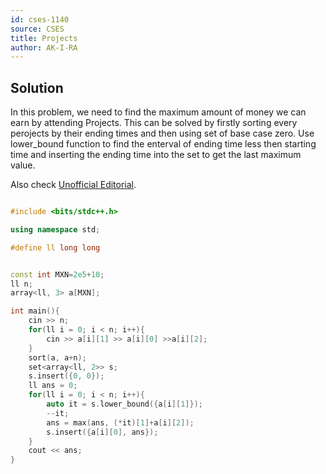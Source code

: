 ```yaml
---
id: cses-1140
source: CSES
title: Projects
author: AK-I-RA
---
```


## Solution

In this problem, we need to find the maximum amount of money we can earn by attending Projects. 
This can be solved by firstly sorting every perojects by their ending times and then using set of base case zero. Use lower_bound function to find the enterval of ending time less then starting time and inserting the ending time into the set to get the last maximum value. 

Also check [Unofficial Editorial](https://codeforces.com/blog/entry/70018).

```cpp

#include <bits/stdc++.h>

using namespace std;

#define ll long long


const int MXN=2e5+10;
ll n;
array<ll, 3> a[MXN];

int main(){
    cin >> n;
    for(ll i = 0; i < n; i++){
        cin >> a[i][1] >> a[i][0] >>a[i][2];
    }
    sort(a, a+n); 
    set<array<ll, 2>> s;
    s.insert({0, 0}); 
    ll ans = 0;
    for(ll i = 0; i < n; i++){
        auto it = s.lower_bound({a[i][1]});
        --it;
        ans = max(ans, (*it)[1]+a[i][2]);
        s.insert({a[i][0], ans}); 
    }
    cout << ans;
}
```

